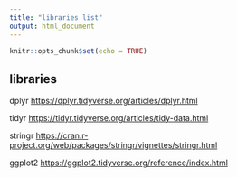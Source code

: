 ```yaml
---
title: "libraries list"
output: html_document
---
```


```r
knitr::opts_chunk$set(echo = TRUE)
```

## libraries

dplyr <https://dplyr.tidyverse.org/articles/dplyr.html>  

tidyr <https://tidyr.tidyverse.org/articles/tidy-data.html>  

stringr <https://cran.r-project.org/web/packages/stringr/vignettes/stringr.html>  

ggplot2 <https://ggplot2.tidyverse.org/reference/index.html>  


